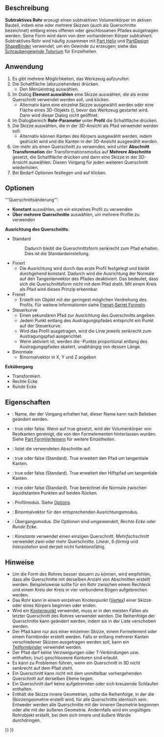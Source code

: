 <languages/>

{{Docnav/de
|[[PartDesign_SubtractiveLoft/de|Subtraktive Ausformung]]
|[[PartDesign_SubtractiveHelix/de|Subtraktive Helix]]
|[[PartDesign_Workbench/de|PartDesign]]
|IconL=PartDesign_SubtractiveLoft.svg
|IconR=PartDesign_SubtractiveHelix.svg
|IconC=Workbench_PartDesign.svg
}}

{{GuiCommand/de
|Name=PartDesign SubtractivePipe
|Name/de=PartDesign Subtraktives Rohr
|MenuLocation=Part Design → Create a substractive feature → Subtractive pipe
|Workbenches=[[PartDesign_Workbench/de|PartDesign]]
|Version=0.17
|SeeAlso=[[PartDesign_AdditivePipe/de|PartDesign Additives Rohr]], [[PartDesign_SubtractiveLoft/de|PartDesign Subtraktive Ausformung]]
}}

<span id="Description"></span>
==Beschreibung==

'''Subtraktives Rohr''' erzeugt einen subtraktiven Volumenkörper im aktiven Bauteil, indem eine oder mehrere Skizzen (auch als Querschnitte bezeichnet) entlang eines offenen oder geschlossenen Pfades ausgetragen werden. Seine Form wird dann von dem vorhandenen Körper subtrahiert.
Subtraktives Rohr wird häufig zusammen mit [[Part_Helix/de|Part Helix]] und [[PartDesign_ShapeBinder/de|PartDesign ShapeBinder]] verwendet, um ein Gewinde zu erzeugen; siehe das [[Thread_for_Screw Tutorial/de|Schraubengewinde Tutorium]] für Einzelheiten.

<span id="Usage"></span>
==Anwendung==

# Es gibt mehrere Möglichkeiten, das Werkzeug aufzurufen:
# Die Schaltfläche (abzuziehendes) {{Button|[[Image:PartDesign_SubtractivePipe.svg|16px]]  [[PartDesign_SubtractivePipe/de|Rohr]]}} drücken.
#* Den Menüeintrag {{MenuCommand|PartDesign → Objekte abziehen → [[Image:PartDesign_SubtractivePipe.svg|16px]] Rohr}} auswählen.
# Im Dialog '''Element auswählen''' eine Skizze auswählen, die als erster Querschnitt verwendet werden soll, und {{Button|OK}} klicken.
#* Alternativ kann eine einzelne Skizze ausgewählt werden oder eine Fläche eines 3D-Objekts ({{Version/de|0.20}}), bevor das Werkzeug gestartet wird. Dann wird dieser Dialog nicht geöffnet.
# Im Dialogbereich '''Rohr-Parameter''' unter '''Profil''' die Schaltfläche {{Button|Objekt}} drücken.
# Die Skizze auswählen, die in der 3D-Ansicht als Pfad verwendet werden soll:
#* Alternativ können Kanten des Körpers ausgewählt werden, indem {{Button|Kante hinzufügen}} gedrückt wird und die Kanten in der 3D-Ansicht ausgewählt werden.
# Um mehr als einen Querschnitt zu verwenden, wird unter '''Abschnitt Transformation''' der Transformationsmodus auf '''Mehrere Abschnitte''' gesetzt, die Schaltfläche {{Button|Schnitt hinzufügen}} drücken und dann eine Skizze in der 3D-Ansicht auswählen. Diesen Vorgang für jeden weiteren Querschnitt wiederholen.
# Bei Bedarf Optionen festlegen und auf {{Button|OK}} klicken.

<span id="Options"></span>
==Optionen==

'''Querschnittsänderung"': 
* '''Konstant''' auswählen, um ein einzelnes Profil zu verwenden
* '''Über mehrere Querschnitte''' auswählen, um mehrere Profile zu verwenden
'''Ausrichtung des Querschnitts''':
* Standard
*: Dadurch bleibt die Querschnittsform senkrecht zum Pfad erhalten. Dies ist die Standardeinstellung.
* Fixiert
** Die Ausrichtung wird durch das erste Profil festgelegt und bleibt durchgehend konstant. Dadurch wird die Ausrichtung der Normale auf den Tangentenvektor des Pfades deaktiviert. Das bedeutet, dass sich die Querschnittsform nicht mit dem Pfad dreht. MIt einem Kreis als Pfad wird dieses Prinzip erkennbar.
* Frenet
** Erstellt ein Objekt mit der geringest möglichen Verdrehung des Profils. Für weitere Informationen siehe [https://en.wikipedia.org/wiki/Frenet%E2%80%93Serret_formulas Frenet-Serret Formeln].
* Steuerkurve
** Einen sekundären Pfad zur Ausrichtung des Querschnitts angeben.
** Jedem Punkt {{Emphasis|P}} entlang des Austragungspfades entspricht ein Punkt {{Emphasis|Q}} auf der Steuerkurve.
** Wird das Profil ausgetragen, wird die Linie {{Emphasis|PQ}} jeweils senkrecht zum Austragungspfad ausgerichtet.
** Wenn {{Emphasis|Gekrümmte Äquivalenz}} aktiviert ist, werden die {{Emphasis|Q}}-Punkte proportional entlang des Austragungspfades skaliert, unabhängig von dessen Länge.
* Binormale
** Binormalvektor in X, Y und Z angeben
'''Eckübergang'''
* Transformiert.
* Rechte Ecke
* Runde Ecke

<span id="Properties"></span>
==Eigenschaften==

* {{PropertyData|Label}}: Name, der der Vorgang erhalten hat, dieser Name kann nach Belieben geändert werden.
* {{PropertyData|Verfeinern}}: true oder false. Wenn auf true gesetzt, wird der Volumenkörper von Restkanten gereinigt, die von den Formelementen hinterlassen wurden. Siehe [[Part_RefineShape/de|Part FormVerfeinern]] für weitere Einzelheiten.
* {{PropertyData|Abschnitte}}: listet die verwendeten Abschnitte auf.
* {{PropertyData|Rücken Tangente}}: true oder false (Standard). True erweitert den Pfad um tangentiale Kanten.
* {{PropertyData|Hilfs Rücken Tangente}}: true oder false (Standard). True erweitert den Hilfspfad um tangentiale Kanten.
* {{PropertyData|Hilfs Kurvelinear}}: true oder false (Standard). True berechnet die Normale zwischen äquidistanten Punkten auf beiden Rücken.
* {{PropertyData|Modus}}: Profilmodus. Siehe [[#Options|Options]].
* {{PropertyData|Binormal}}: Binormalvektor für den entsprechenden Ausrichtungsmodus.
* {{PropertyData|Übergang}}: Übergangsmodus. Die Optionen sind ''umgewandelt'', ''Rechte Ecke'' oder ''Runde Ecke''.
* {{PropertyData|Transformation}}: ''Konstante'' verwendet einen einzigen Querschnitt. ''Mehrfachschnitt'' verwendet zwei oder mehr Querschnitte. ''Linear'', ''S-förmig'' und ''Interpolation'' sind derzeit nicht funktionsfähig.

<span id="Notes"></span>
==Hinweise==

* Um die Form des Rohres besser steuern zu können, wird empfohlen, dass alle Querschnitte mit derselben Anzahl von Abschnitten erstellt werden. Beispielsweise sollte für ein Rohr zwischen einem Rechteck und einem Kreis der Kreis in vier verbundene Bögen aufgebrochen werden.
* Das Rohr kann in einem einzelnen Knotenpunkt ([[Glossary/de#Vertex|Vertex]]) einer Skizze oder eines Körpers beginnen oder enden. {{Version/de|0.20}}
* Wird ein [[Glossary/de#Vertex|Knotenpunkt]] verwendet, muss er in den meisten Fällen als letzter Querschnitt des Rohres verwendet werden. Die Reihenfolge der Querschnitte kann geändert werden, indem sie in der Liste verschoben werden. 
* Der Pfad kann nur aus einer einzelnen Skizze, einem Formelement oder einem Formbinder erstellt werden. Falls er entlang mehrerer Kanten verschiedener Skizzen ausgetragen werden soll, kann ein [[PartDesign_SubShapeBinder/de|Teilformbinder]] verwendet werden.
* Der Pfad darf keine Verzweigungen oder T-Verbindungen usw. enthalten; (nur) geschlossene Konturen sind erlaubt.
* Es kann zu Problemen führen, wenn ein Querschnitt in 3D nicht senkrecht auf dem Pfad steht.
* Ein Querschnitt kann nicht mit dem unmittelbar vorhergehenden Querschnitt auf derselben Ebene liegen.
* Ein Querschnitt darf keine aufgetrennten oder sich kreuzende Schlaufen enthalten.
* Enthält die Skizze innere Geometrien, sollte die Reihenfolge, in der die Skizzengeometrie erstellt wird, für alle Querschnitte identisch sein. Entweder werden alle Querschnitte mit der inneren Geometrie begonnen oder alle mit der äußeren Geometrie. Andernfalls wird ein ungültiges Rohrobjekt erstellt, bei dem sich innere und äußere Wände durchdringen.


{{Docnav/de
|[[PartDesign_SubtractiveLoft/de|Subtraktive Ausformung]]
|[[PartDesign_SubtractiveHelix/de|Subtraktive Helix]]
|[[PartDesign_Workbench/de|PartDesign]]
|IconL=PartDesign_SubtractiveLoft.svg
|IconR=PartDesign_SubtractiveHelix.svg
|IconC=Workbench_PartDesign.svg
}}

{{PartDesign Tools navi{{#translation:}}}}
{{Userdocnavi{{#translation:}}}}